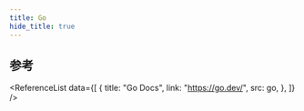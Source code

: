 ```yaml
---
title: Go
hide_title: true
---
```



<FeatureIcon src={go} title="Go" />
<LinkList
  data={[
    {
      title: "搭建环境",
      link: "/docs/go/environment",
      src: go,
    },
    {
      title: "模块",
      link: "/docs/go/modules",
      src: go,
    },
    {
      title: "代码规范",
      link: "/docs/go/code-specification",
      src: go,
    },
    {
      title: "数据类型",
      link: "/docs/go/data-type",
      src: go,
    },
    {
      title: "函数",
      link: "/docs/go/functions",
      src: go,
    },
  ]}
/>

## 参考

<ReferenceList
  data={[
    {
      title: "Go Docs",
      link: "https://go.dev/",
      src: go,
    },
  ]}
/>
